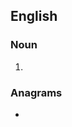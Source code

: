 ==English==

===Noun===
{{head|en|noun form}}

# {{plural of|odorizer|lang=en}}

===Anagrams===
* {{anagrams|en|a=deioorrsz|sororized}}